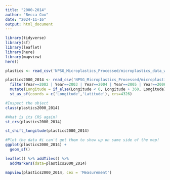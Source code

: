```yaml
---
title: "2000-2014"
author: "Becca Cox"
date: "2024-11-16"
output: html_document
---
```


```r

library(tidyverse)
library(sf)
library(leaflet)
library(here)
library(mapview)
here()

```


```r

plastics <- read_csv('NPSG_Microplastics_Processed/microplastics_data_wrangling.csv')

plastics2000_2014 <- read_csv('NPSG_Microplastics_Processed/microplastics_data_wrangling.csv') %>%
  filter(Year==2002 | Year==2003 | Year==2004 | Year==2005 | Year==2006 | Year==2007 | Year==2008 | Year==2009 | Year==2010 | Year==2011 | Year==2012 | Year==2013 | Year==2014) %>% 
  mutate(Longitude = if_else(Longitude < 0, Longitude + 360, Longitude)) %>%
  st_as_sf(coords = c('Longitude','Latitude'), crs=4326)

#Inspect the object
class(plastics2000_2014)

#What is its CRS again?
st_crs(plastics2000_2014)

st_shift_longitude(plastics2000_2014)

#Plot the data #i can't get them to show up on same side of the map!
ggplot(plastics2000_2014) +
  geom_sf()

leaflet() %>% addTiles() %>% 
  addMarkers(data=plastics2000_2014)

mapview(plastics2000_2014, cex = 'Measurement')

```


```r


```
